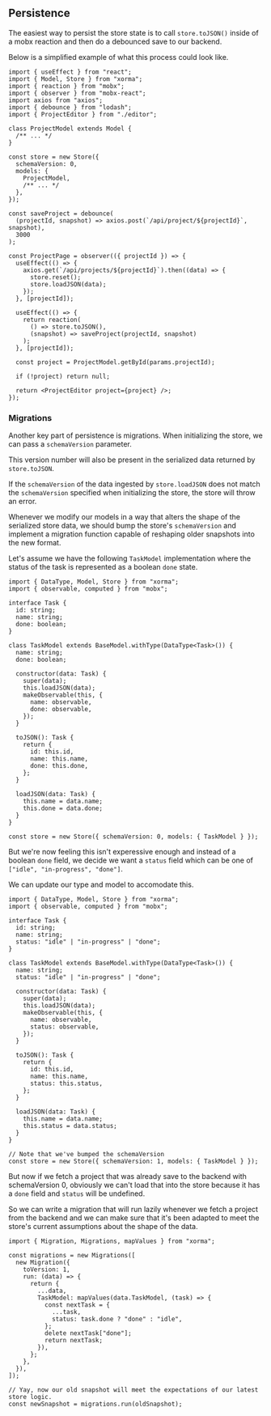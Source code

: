 ## Persistence

The easiest way to persist the store state is to call `store.toJSON()` inside of a mobx reaction and then do a debounced save to our backend.

Below is a simplified example of what this process could look like.

```tsx
import { useEffect } from "react";
import { Model, Store } from "xorma";
import { reaction } from "mobx";
import { observer } from "mobx-react";
import axios from "axios";
import { debounce } from "lodash";
import { ProjectEditor } from "./editor";

class ProjectModel extends Model {
  /** ... */
}

const store = new Store({
  schemaVersion: 0,
  models: {
    ProjectModel,
    /** ... */
  },
});

const saveProject = debounce(
  (projectId, snapshot) => axios.post(`/api/project/${projectId}`, snapshot),
  3000
);

const ProjectPage = observer(({ projectId }) => {
  useEffect(() => {
    axios.get(`/api/projects/${projectId}`).then((data) => {
      store.reset();
      store.loadJSON(data);
    });
  }, [projectId]);

  useEffect(() => {
    return reaction(
      () => store.toJSON(),
      (snapshot) => saveProject(projectId, snapshot)
    );
  }, [projectId]);

  const project = ProjectModel.getById(params.projectId);

  if (!project) return null;

  return <ProjectEditor project={project} />;
});
```

### Migrations

Another key part of persistence is migrations. When initializing the store, we can pass a `schemaVersion` parameter.

This version number will also be present in the serialized data returned by `store.toJSON`.

If the `schemaVersion` of the data ingested by `store.loadJSON` does not match the `schemaVersion` specified when initializing the store, the store will throw an error.

Whenever we modify our models in a way that alters the shape of the serialized store data, we should bump the store's `schemaVersion` and implement a migration function capable of reshaping older snapshots into the new format.

Let's assume we have the following `TaskModel` implementation where the status of the task is represented as a boolean `done` state.

```tsx
import { DataType, Model, Store } from "xorma";
import { observable, computed } from "mobx";

interface Task {
  id: string;
  name: string;
  done: boolean;
}

class TaskModel extends BaseModel.withType(DataType<Task>()) {
  name: string;
  done: boolean;

  constructor(data: Task) {
    super(data);
    this.loadJSON(data);
    makeObservable(this, {
      name: observable,
      done: observable,
    });
  }

  toJSON(): Task {
    return {
      id: this.id,
      name: this.name,
      done: this.done,
    };
  }

  loadJSON(data: Task) {
    this.name = data.name;
    this.done = data.done;
  }
}

const store = new Store({ schemaVersion: 0, models: { TaskModel } });
```

But we're now feeling this isn't experessive enough and instead of a boolean `done` field, we decide we want a `status` field which can be one of `["idle", "in-progress", "done"]`.

We can update our type and model to accomodate this.

```tsx
import { DataType, Model, Store } from "xorma";
import { observable, computed } from "mobx";

interface Task {
  id: string;
  name: string;
  status: "idle" | "in-progress" | "done";
}

class TaskModel extends BaseModel.withType(DataType<Task>()) {
  name: string;
  status: "idle" | "in-progress" | "done";

  constructor(data: Task) {
    super(data);
    this.loadJSON(data);
    makeObservable(this, {
      name: observable,
      status: observable,
    });
  }

  toJSON(): Task {
    return {
      id: this.id,
      name: this.name,
      status: this.status,
    };
  }

  loadJSON(data: Task) {
    this.name = data.name;
    this.status = data.status;
  }
}

// Note that we've bumped the schemaVersion
const store = new Store({ schemaVersion: 1, models: { TaskModel } });
```

But now if we fetch a project that was already save to the backend with schemaVersion 0, obviously we can't load that into the store because it has a `done` field and `status` will be undefined.

So we can write a migration that will run lazily whenever we fetch a project from the backend and we can make sure that it's been adapted to meet the store's current assumptions about the shape of the data.

```tsx
import { Migration, Migrations, mapValues } from "xorma";

const migrations = new Migrations([
  new Migration({
    toVersion: 1,
    run: (data) => {
      return {
        ...data,
        TaskModel: mapValues(data.TaskModel, (task) => {
          const nextTask = {
            ...task,
            status: task.done ? "done" : "idle",
          };
          delete nextTask["done"];
          return nextTask;
        }),
      };
    },
  }),
]);

// Yay, now our old snapshot will meet the expectations of our latest store logic.
const newSnapshot = migrations.run(oldSnapshot);
```
